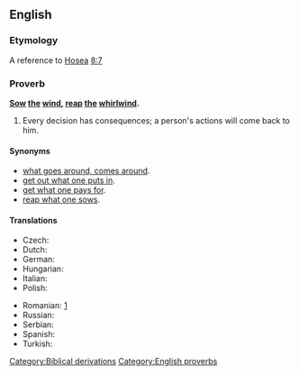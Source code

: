 ==English==

===Etymology===
A reference to [[w:Book of Hosea|Hosea]] [[s:Bible (King James)/Hosea#Chapter 8|8:7]]

===Proverb===
'''[[sow|Sow]] [[the]] [[wind]], [[reap]] [[the]] [[whirlwind]].'''

# Every decision has consequences; a person's actions will come back to him.

====Synonyms====
* [[what goes around, comes around]].
* [[get out what one puts in]].
* [[get what one pays for]].
* [[reap what one sows]].

====Translations====
{{trans-top|every decision has consequences; a person's actions will come back to them}}
* Czech: {{t|cs|kdo seje vítr, sklízí bouři}}
* Dutch: {{t|nl|wie wind zaait, zal storm oogsten}}
* German: {{t|de|wer Wind sät, wird Sturm ernten}}
* Hungarian: {{t+|hu|aki szelet vet, vihart arat}}
* Italian: {{t|it|chi semina vento raccoglie tempesta}}
* Polish: {{t|pl|kto sieje wiatr, ten zbiera burzę}}
{{trans-mid}}
* Romanian: {{t|ro|cine seamănă vânt culege furtună}}[http://ro.wikiquote.org/wiki/Proverbe_românești#C]
* Russian: {{t|ru|посеешь ветер, пожнёшь бурю|tr=poséješ véter, požnjóš búrju}}
* Serbian: {{t|sr|ко сеје ветар, жање олују|tr=ko seje vetar, žanje oluju|sc=Cyrl}}
* Spanish: {{t|es|quien siembra vientos recoge tempestades}}
* Turkish: {{t|tr|rüzgar eken, fırtına biçer|alt=rüzgâr eken, fırtına biçer}}
{{trans-bottom}}

[[Category:Biblical derivations]]
[[Category:English proverbs]]